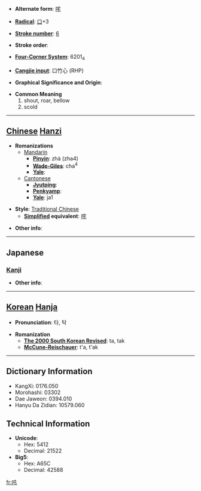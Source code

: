 * '''Alternate form''': [[咤]]

* '''[[Wiktionary:Chinese radical index| Radical]]''': [[Wiktionary:Chinese radical index 口|口]]+3

* '''[[Wiktionary:Chinese total strokes index|Stroke number]]''': [[Wiktionary:Chinese total strokes index 6|6]]

* '''Stroke order''': 

* '''[[Wiktionary:Chinese four corner index|Four-Corner System]]''': 6201<sub>4</sub>

* '''[[Wiktionary:Chinese Cangjie index|Cangjie input]]''': 口竹心 (RHP)

* '''Graphical Significance and Origin''': 

* '''Common Meaning'''
*#shout, roar, bellow
*# scold


----

== [[Chinese]] [[Hanzi]] ==

* '''Romanizations'''
** [[Mandarin]]
*** '''[[Pinyin]]''': zhà (zha4)
*** '''[[Wade-Giles]]''': cha<sup>4</sup>
*** '''[[Yale]]''': 
**[[Cantonese]]
***'''[[Jyutping]]''':
***'''[[Penkyamp]]''': 
***'''[[Yale]]''': ja1

* '''Style''': [[Traditional Chinese]] 
** '''[[Simplified Chinese|Simplified]] equivalent''': [[咤]]

* '''Other info''': 

----

==Japanese==
===[[Kanji]]===
{{kanji|on readings=[[た]] (ta)
|kun readings=
}}

* '''Other info''':  

----

== [[Korean]] [[Hanja]] ==

* '''Pronunciation''': 타, 탁

* '''Romanization'''
** '''[[The 2000 South Korean Revised Romanization|The 2000 South Korean Revised]]''': ta, tak
** '''[[McCune-Reischauer]]''': t'a, t'ak

----

== Dictionary Information ==

* KangXi: 0176.050
* Morohashi: 03302
* Dae Jaweon: 0394.010
* Hanyu Da Zidian: 10579.060

== Technical Information ==

* '''Unicode''':
** Hex: 5412
** Decimal: 21522
* '''Big5''':
** Hex: A65C
** Decimal: 42588

[[fr:吒]]